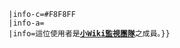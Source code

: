{{userbox
 |border-c=#CCCCFF
 |float={{{float|left}}}
 |id=[[File:Broom icon.svg|40px]]
 |id-c=white
 |usercategory  = {{#ifeq:{{NAMESPACE}}|User|Small Wiki Monitoring Team}}
 |info-c=#F8F8FF
 |info-a={{{text_align|left}}}
 |info=這位使用者是'''[[:m:Small Wiki Monitoring Team/zh|小Wiki監視團隊]]'''之成員。}}
<noinclude>
[[Category:维基百科相关用户框|{{PAGENAME}}]]
</noinclude>